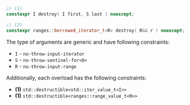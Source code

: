 ```cpp
// (1)
constexpr I destroy( I first, S last ) noexcept;

// (2)
constexpr ranges::borrowed_iterator_t<R> destroy( R&& r ) noexcept;
```

The type of arguments are generic and have following constraints:
- `I` - `no-throw-input-iterator`
- `S` - `no-throw-sentinel-for<O>`
- `R` - `no-throw-input-range`

Additionally, each overload has the following constraints:
- **(1)** `std::destructible<std::iter_value_t<I>>`
- **(1)** `std::destructible<ranges::range_value_t<R>>`
